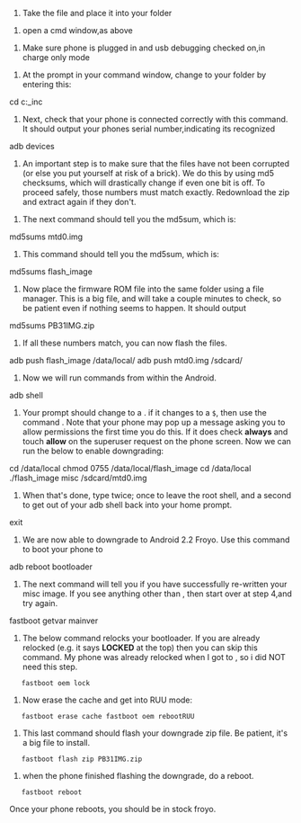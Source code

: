 {{Warning|make sure your phone is charged to 100% before starting. Who knows what could happen if you ran out of power?}}

# Take the {{Ic|PB31IMG.zip}} file and place it into your {{Ic|miniadb_inc}} folder

# open a cmd window,as above

# Make sure phone is plugged in and usb debugging checked on,in charge only mode

# At the prompt in your command window, change to your {{Ic|miniadb_inc}} folder by entering this:
cd c:_inc

# Next, check that your phone is connected correctly with this command. It should output your phones serial number,indicating its recognized
adb devices

# An important step is to make sure that the files have not been corrupted (or else you put yourself at risk of a brick). We do this by using md5 checksums, which will drastically change if even one bit is off. To proceed safely, those numbers must match exactly. Redownload the zip and extract again if they don't.

# The next command should tell you the md5sum, which is: {{Ic|34307be744275f1db1dd16af04c37839}}
md5sums mtd0.img

# This command should tell you the md5sum, which is: {{Ic|0098a7dd6600b55fac34fc6645be5d7a}}
md5sums flash_image

# Now place the {{Ic|PB31IMG.zip}} firmware ROM file into the same folder using a file manager. This is a big file, and will take a couple minutes to check, so be patient even if nothing seems to happen. It should output {{Ic|31bb1611a0fa8197d447c0438426717e}}
md5sums PB31IMG.zip

# If all these numbers match, you can now flash the files.
adb push flash_image /data/local/ adb push mtd0.img /sdcard/

# Now we will run commands from within the Android.
adb shell

# Your prompt should change to a {{Ic|#}}. if it changes to a <tt>$</tt>, then use the command {{Ic|su}}. Note that your phone may pop up a message asking you to allow permissions the first time you do this. If it does check '''always''' and touch '''allow''' on the superuser request on the phone screen. Now we can run the below to enable downgrading:
cd /data/local chmod 0755 /data/local/flash_image
cd /data/local ./flash_image misc /sdcard/mtd0.img

# When that's done, type {{Ic|exit}} twice; once to leave the root shell, and a second to get out of your adb shell back into your home prompt.
exit

# We are now able to downgrade to Android 2.2 Froyo. Use this command to boot your phone to {{Ic|fastboot}}
adb reboot bootloader

# The next command will tell you if you have successfully re-written your misc image. If you see anything other than {{Ic|1.22.605.2}}, then start over at step 4,and try again.
fastboot getvar mainver

# The below command relocks your bootloader. If you are already relocked (e.g. it says '''LOCKED''' at the top) then you can skip this command. My phone was already relocked when I got to {{Ic|fastboot}}, so i did NOT need this step.
    fastboot oem lock

# Now erase the cache and get into RUU mode:
    fastboot erase cache fastboot oem rebootRUU

# This last command should flash your downgrade zip file. Be patient, it's a big file to install.
    fastboot flash zip PB31IMG.zip

# when the phone finished flashing the downgrade, do a reboot.
    fastboot reboot

Once your phone reboots, you should be in stock froyo.

{{Note|If your phone does not fully boot (a common problem due to lack of backwards compatibility), go back to the {{Ic|hboot}} and select '''factory reset'''.}}

